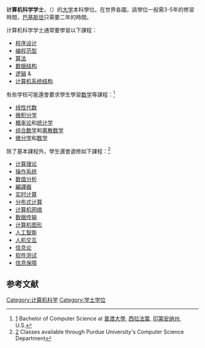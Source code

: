 '''计算机科学学士'''，（{{lang-en|'''Bachelor of Computer Science'''}}）的[[大学|大学]]本科學位。在世界各國，該學位一般需3-5年的修習時間，[[巴基斯坦|巴基斯坦]]只需要二年的時間。

计算机科学学士通常要學習以下課程：
* [[程序设计|程序设计]] 
* [[编程范型|编程范型]]
* [[算法|算法]]
* [[数据结构|数据结构]] 
* [[逻辑|逻辑]] & {{link-en|Computation}}
* [[计算机系统结构|计算机系统结构]]
 
有些学校可能還會要求學生學習[[数学|数学]]等課程：<ref name="purdue_bcs_requirements">[http://www.cs.purdue.edu/academic_programs/future_students/majors_minors.shtml#Major] {{Webarchive|url=https://web.archive.org/web/20101116005122/http://www.cs.purdue.edu/academic_programs/future_students/majors_minors.shtml#Major |date=2010-11-16 }} Bachelor of Computer Science at [[普渡大學|普渡大學]], [[西拉法葉|西拉法葉]], [[印第安纳州|印第安纳州]], U.S.</ref>
* [[线性代数|线性代数]]
* [[微积分学|微积分学]]
* [[概率论|概率论]]和[[统计学|统计学]]
* [[组合数学|组合数学]]和[[离散数学|离散数学]]
* [[微分学|微分学]]和[[数学|数学]]

除了基本課程外，學生還會選修如下課程：<ref name="purdue_cs_courselist">[https://esa-oas-prod-wl.itap.purdue.edu/prod/bzwsrch.p_search_catalog?subject=CS&college=S] {{Wayback|url=https://esa-oas-prod-wl.itap.purdue.edu/prod/bzwsrch.p_search_catalog?subject=CS&college=S |date=20110720035428 }} Classes available through Purdue University's Computer Science Department</ref>
* [[计算理论|计算理论]]
* [[操作系统|操作系统]]
* [[数值分析|数值分析]]
* [[編譯器|編譯器]]
* [[实时计算|实时计算]]
* [[分布式计算|分布式计算]]
* [[计算机网络|计算机网络]]
* [[数据传输|数据传输]]
* [[计算机图形|计算机图形]]
* [[人工智能|人工智能]]
* [[人机交互|人机交互]]
* [[信息论|信息论]]
* [[软件测试|软件测试]]
* [[信息保障|信息保障]]

==参考文献==
{{reflist}}

{{学位}}

[[Category:计算机科学|Category:计算机科学]]
[[Category:学士学位|Category:学士学位]]